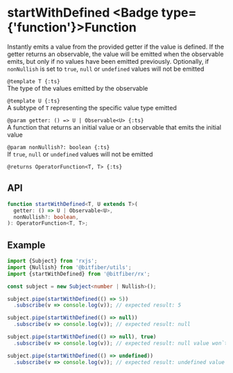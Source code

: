 
# startWithDefined <Badge type={'function'}>Function</Badge>

Instantly emits a value from the provided getter if the value is defined.
If the getter returns an observable, the value will be emitted when the observable emits, but only
if no values have been emitted previously. Optionally, if `nonNullish` is set to `true`, `null` or
`undefined` values will not be emitted

`@template T {:ts}`  
The type of the values emitted by the observable

`@template U {:ts}`  
A subtype of `T` representing the specific value type emitted

`@param getter: () => U | Observable<U> {:ts}`  
A function that returns an initial value or an observable that emits the initial value

`@param nonNullish?: boolean {:ts}`  
If `true`, `null` or `undefined` values will not be emitted

`@returns OperatorFunction<T, T> {:ts}`

## API

```ts copy
function startWithDefined<T, U extends T>(
  getter: () => U | Observable<U>,
  nonNullish?: boolean,
): OperatorFunction<T, T>;
```

## Example

```ts copy
import {Subject} from 'rxjs';
import {Nullish} from '@bitfiber/utils';
import {startWithDefined} from '@bitfiber/rx';

const subject = new Subject<number | Nullish>();

subject.pipe(startWithDefined(() => 5))
  .subscribe(v => console.log(v)); // expected result: 5

subject.pipe(startWithDefined(() => null))
  .subscribe(v => console.log(v)); // expected result: null

subject.pipe(startWithDefined(() => null), true)
  .subscribe(v => console.log(v)); // expected result: null value won`t be emitted

subject.pipe(startWithDefined(() => undefined))
  .subscribe(v => console.log(v)); // expected result: undefined value won`t be emitted
```

